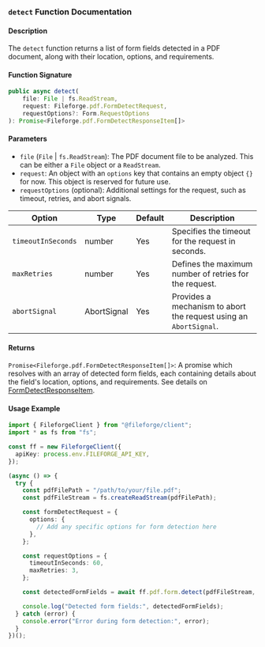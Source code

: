 ### `detect` Function Documentation

#### Description

The `detect` function returns a list of form fields detected in a PDF document, along with their location, options, and requirements.

#### Function Signature

```typescript
public async detect(
    file: File | fs.ReadStream,
    request: Fileforge.pdf.FormDetectRequest,
    requestOptions?: Form.RequestOptions
): Promise<Fileforge.pdf.FormDetectResponseItem[]>
```

#### Parameters

- `file` (`File` | `fs.ReadStream`): The PDF document file to be analyzed. This can be either a `File` object or a `ReadStream`.
- `request`: An object with an `options` key that contains an empty object `{}` for now. This object is reserved for future use.
- `requestOptions` (optional): Additional settings for the request, such as timeout, retries, and abort signals.

| Option              | Type                   | Default | Description                                                                     |
|---------------------|------------------------|---------|---------------------------------------------------------------------------------|
| `timeoutInSeconds`  | number                 | Yes     | Specifies the timeout for the request in seconds.                               |
| `maxRetries`        | number                 | Yes     | Defines the maximum number of retries for the request.                          |
| `abortSignal`       | AbortSignal            | Yes     | Provides a mechanism to abort the request using an `AbortSignal`.               |

#### Returns

`Promise<Fileforge.pdf.FormDetectResponseItem[]>`: A promise which resolves with an array of detected form fields, each containing details about the field's location, options, and requirements. See details on [FormDetectResponseItem](/sdk-reference/node/pdf/form/types/formDetectResponseItem).

#### Usage Example

```typescript
import { FileforgeClient } from "@fileforge/client";
import * as fs from "fs";

const ff = new FileforgeClient({
  apiKey: process.env.FILEFORGE_API_KEY,
});

(async () => {
  try {
    const pdfFilePath = "/path/to/your/file.pdf";
    const pdfFileStream = fs.createReadStream(pdfFilePath);

    const formDetectRequest = {
      options: {
        // Add any specific options for form detection here
      },
    };

    const requestOptions = {
      timeoutInSeconds: 60,
      maxRetries: 3,
    };

    const detectedFormFields = await ff.pdf.form.detect(pdfFileStream, formDetectRequest, requestOptions);

    console.log("Detected form fields:", detectedFormFields);
  } catch (error) {
    console.error("Error during form detection:", error);
  }
})();
```